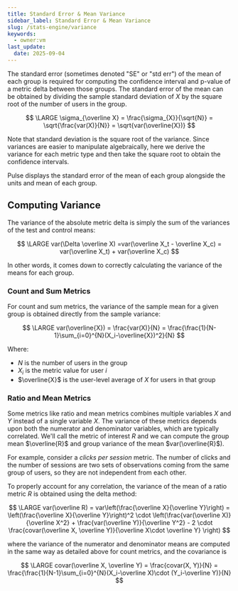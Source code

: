 ```yaml
---
title: Standard Error & Mean Variance
sidebar_label: Standard Error & Mean Variance
slug: /stats-engine/variance
keywords:
  - owner:vm
last_update:
  date: 2025-09-04
---
```


The standard error (sometimes denoted "SE" or "std err") of the mean of each group is required for computing the confidence interval and p-value of a metric delta between those groups. The standard error of the mean can be obtained by dividing the sample standard deviation of $X$ by the square root of the number of users in the group.

$$
\LARGE
\sigma_{\overline X} = \frac{\sigma_{X}}{\sqrt{N}} = \sqrt{\frac{var(X)}{N}} = \sqrt{var(\overline{X})}
$$

Note that standard deviation is the square root of the variance. Since variances are easier to manipulate algebraically, here we derive the variance for each metric type and then take the square root to obtain the confidence intervals.

Pulse displays the standard error of the mean of each group alongside the units and mean of each group.

## Computing Variance

The variance of the absolute metric delta is simply the sum of the variances of the test and control means:

$$
\LARGE
var(\Delta \overline X) =var(\overline X_t - \overline X_c) = var(\overline X_t) + var(\overline X_c)
$$

In other words, it comes down to correctly calculating the variance of the means for each group.

### Count and Sum Metrics

For count and sum metrics, the variance of the sample mean for a given group is obtained directly from the sample variance:

$$
\LARGE
var(\overline{X}) = \frac{var(X)}{N} = \frac{\frac{1}{N-1}\sum_{i=0}^{N}(X_i-\overline{X})^2}{N}
$$

Where:

- $N$ is the number of users in the group
- $X_i$ is the metric value for user $i$
- $\overline{X}$ is the user-level average of $X$ for users in that group

### Ratio and Mean Metrics

Some metrics like ratio and mean metrics combines multiple variables $X$ and $Y$ instead of a single variable $X$. The variance of these metrics depends upon both the numerator and denominator variables, which are typically correlated. We'll call the metric of interest $R$ and we can compute the group mean $\overline{R}$ and group variance of the mean $var(\overline{R}$).

For example, consider a _clicks per session_ metric. The number of clicks and the number of sessions are two sets of observations coming from the same group of users, so they are not independent from each other.

To properly account for any correlation, the variance of the mean of a ratio metric $R$ is obtained using the delta method:

$$
\LARGE
var(\overline R) = var\left(\frac{\overline X}{\overline Y}\right)
= \left(\frac{\overline X}{\overline Y}\right)^2 \cdot \left(\frac{var(\overline X)}{\overline X^2} + \frac{var(\overline Y)}{\overline Y^2} - 2 \cdot \frac{covar(\overline X, \overline Y)}{\overline X\cdot \overline Y} \right)
$$

where the variance of the numerator and denominator means are computed in the same way as detailed above for count metrics, and the covariance is

$$
\LARGE
covar(\overline X, \overline Y) = \frac{covar(X, Y)}{N} = \frac{\frac{1}{N-1}\sum_{i=0}^{N}(X_i-\overline X)\cdot (Y_i-\overline Y)}{N}
$$
